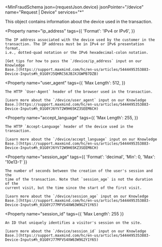 
<MinFraudSchema
  json={requestJson.device}
  jsonPointer="/device"
  name="Request | Device"
  services="*"
>
  This object contains information about the device used in the transaction.

  <Property
    name="ip_address"
    tags={{
      'Format': 'IPv4 or IPv6',
    }}
  >
    The IP address associated with the device used by the customer in the
    transaction. The IP address must be in IPv4 or IPv6 presentation format,
    i.e., dotted-quad notation or the IPv6 hexadecimal-colon notation.

    [Get tips for how to pass the `/device/ip_address` input on our Knowledge
    Base.](https://support.maxmind.com/hc/en-us/articles/5444495353883-Device-Inputs#h_01G0YJ5QHRCS6JBJXJGWPB7DZB)
  </Property>

  <Property
    name="user_agent"
    tags={{
      'Max Length': 512,
    }}
  >
    The HTTP `User-Agent` header of the browser used in the transaction.

    [Learn more about the `/device/user_agent` input on our Knowledge
    Base.](https://support.maxmind.com/hc/en-us/articles/5444495353883-Device-Inputs#h_01G0YJ6YV72W9H65KZ3SEEM6CH)
  </Property>

  <Property
    name="accept_language"
    tags={{
      'Max Length': 255,
    }}
  >
    The HTTP `Accept-Language` header of the device used in the transaction.

    [Learn more about the `/device/accept_language` input on our Knowledge
    Base.](https://support.maxmind.com/hc/en-us/articles/5444495353883-Device-Inputs#h_01G0YJ6YV72W9H65KZ3SEEM6CH)
  </Property>

  <Property
    name="session_age"
    tags={{
      'Format': 'decimal',
      'Min': 0,
      'Max': '10e13-1'
    }}
  >
    The number of seconds between the creation of the user's session and the
    time of the transaction. Note that `session_age` is not the duration of the
    current visit, but the time since the start of the first visit.

    [Learn more about the `/device/session_age` input on our Knowledge
    Base.](https://support.maxmind.com/hc/en-us/articles/5444495353883-Device-Inputs#h_01G0YJ77MFVS4XW63W9G2Y1Y65)
  </Property>

  <Property
    name="session_id"
    tags={{
      'Max Length': 255
    }}
  >
    An ID that uniquely identifies a visitor's session on the site.

    [Learn more about the `/device/session_id` input on our Knowledge
    Base.](https://support.maxmind.com/hc/en-us/articles/5444495353883-Device-Inputs#h_01G0YJ77MFVS4XW63W9G2Y1Y65)
  </Property>
</MinFraudSchema>
